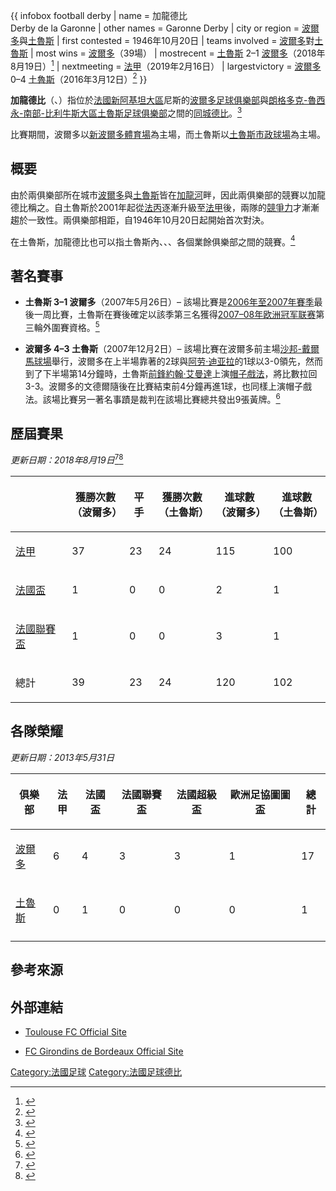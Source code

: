 {{ infobox football derby
| name                     = 加龍德比<br>Derby de la Garonne
| other names              = Garonne Derby
| city or region           = {{FRA}}[[波爾多|波爾多]]與[[土魯斯|土魯斯]]
| first contested          = 1946年10月20日
| teams involved           = [[波爾多足球俱樂部|波爾多]]對[[土魯斯足球俱樂部|土魯斯]]
| most wins                = [[波爾多足球俱樂部|波爾多]]（39場）
| mostrecent               = [[土魯斯足球俱樂部|土魯斯]] 2–1 [[波爾多足球俱樂部|波爾多]]（2018年8月19日）<ref>{{cite web | url = https://www.ligue1.com/ligue1/feuille_match/84629 | publisher = [[法國職業足球聯賽|Ligue de Football Professionnel]] | title = Match Stats Toulouse FC - Girondins de Bordeaux Season 2017/2018 - Week 6 | language = en | date = 2018-08-19 | accessdate = 2017-09-15 | archive-url = https://web.archive.org/web/20180829035028/https://www.ligue1.com/ligue1/feuille_match/84629 | archive-date = 2018-08-29 | dead-url = yes }}</ref>
| nextmeeting              = [[2018年至2019年法國足球甲級聯賽|法甲]]（2019年2月16日）
| largestvictory           = [[波爾多足球俱樂部|波爾多]] 0–4 [[土魯斯足球俱樂部|土魯斯]]（2016年3月12日）<ref>{{cite web | url = http://www.ligue1.com/ligue1/feuille_match/80231 | publisher = [[法國職業足球聯賽|Ligue de Football Professionnel]] | title = Match Stats Toulouse FC - Girondins de Bordeaux Season 2015/2016 - Week 30 | language = en | date = 2016-03-12 | accessdate = 2016-08-06 | archive-url = https://web.archive.org/web/20160801063456/http://www.ligue1.com/ligue1/feuille_match/80231 | archive-date = 2016-08-01 | dead-url = yes }}</ref>
}}

'''加龍德比'''（{{lang-fr|'''Derby de la Garonne'''}}、{{IPA-fr|døbi də la ɡaʁɔn}}）指位於[[法國|法國]][[新阿基坦大區|新阿基坦大區]]尼斯的[[波爾多足球俱樂部|波爾多足球俱樂部]]與[[朗格多克-魯西永-南部-比利牛斯大區|朗格多克-魯西永-南部-比利牛斯大區]][[土魯斯足球俱樂部|土魯斯足球俱樂部]]之間的[[同城德比|同城德比]]。<ref>{{cite web | url = http://fr.fifa.com/fifa-world-ranking/news/y=2009/m=3/news=didot-gourcuff-duel-breton-derby-garonne-1034909.html | publisher = [[FIFA|Fédération Internationale de Football Association]] | title = Didot-Gourcuff, le duel breton du derby de la Garonne | language = fr | date = 2009-03-05 | accessdate = 2010-08-06 | archive-date = 2017-10-05 | archive-url = https://web.archive.org/web/20171005152254/http://fr.fifa.com/fifa-world-ranking/news/y=2009/m=3/news=didot-gourcuff-duel-breton-derby-garonne-1034909.html }}</ref>

比賽期間，波爾多以[[新波爾多體育場|新波爾多體育場]]為主場，而土魯斯以[[土魯斯市政球場|土魯斯市政球場]]為主場。

==概要==
由於兩俱樂部所在城市[[波爾多|波爾多]]與[[土魯斯|土魯斯]]皆在[[加龍河|加龍河]]畔，因此兩俱樂部的競賽以加龍德比稱之。自土魯斯於2001年起從[[法丙|法丙]]逐漸升級至[[法甲|法甲]]後，兩隊的[[競爭力|競爭力]]才漸漸趨於一致性。兩俱樂部相距{{convert|244|km|mi}}，自1946年10月20日起開始首次對決。

在土魯斯，加龍德比也可以指土魯斯內{{le|布拉尼亞克足球俱樂部|Blagnac FC|布拉尼亞克}}、{{le|土魯斯洛德奧足球俱樂部|Toulouse Rodéo FC|土魯斯洛德奧}}、{{le|巴爾馬體育俱樂部|Balma SC|巴爾馬}}、{{le|土魯斯方丹俱樂部|Toulouse Fontaines Club|土魯斯方丹}}各個業餘俱樂部之間的競賽。<ref>{{cite web | url = http://www.blagnacfc.com/article.php?sid=248&mode=&order=0 | publisher = Blagnac FC web site | title = Statu quo dans le Derby de la Garonne | language = fr | date = 2005-12-22 | accessdate = 2010-08-06 | deadurl = yes | archiveurl = https://archive.is/20110708013058/http://www.blagnacfc.com/article.php?sid=248&mode=&order=0 | archivedate = 2011-07-08 }}</ref>

==著名賽事==
*'''土魯斯 3–1 波爾多'''（2007年5月26日）– 該場比賽是[[2006年至2007年法國足球甲級聯賽|2006年至2007年賽季]]最後一周比賽，土魯斯在賽後確定以該季第三名獲得[[2007–08年欧洲冠军联赛|2007–08年欧洲冠军联赛]]第三輪外圍賽資格。<ref>{{cite web | url = http://www.ligue1.com/ligue1/feuille_match/50850 | publisher = [[法國職業足球聯賽|Ligue de Football Professionnel]] | title = Match Stats Toulouse FC - Girondins de Bordeaux Season 2006/2007 - Week 38 | language =  | date = 2007-05-26 | accessdate = 2016-08-06 | archive-url = https://web.archive.org/web/20171005152033/http://www.ligue1.com/ligue1/feuille_match/50850 | archive-date = 2017-10-05 | dead-url = yes }}</ref>

*'''波爾多 4–3 土魯斯'''（2007年12月2日）– 該場比賽在波爾多前主場[[沙邦-戴爾馬球場|沙邦-戴爾馬球場]]舉行，波爾多在上半場靠著{{le|傑拉德·文德爾|Wendel Geraldo}}的2球與[[阿劳·迪亚拉|阿劳·迪亚拉]]的1球以3-0領先，然而到了下半場第14分鐘時，土魯斯[[前鋒_(足球)|前鋒]][[約翰·艾曼達|約翰·艾曼達]]上演[[帽子戲法|帽子戲法]]，將比數拉回3-3。波爾多的文德爾隨後在比賽結束前4分鐘再進1球，也同樣上演帽子戲法。該場比賽另一著名事蹟是裁判{{le|贝尔汤·拉耶克|Bertrand Layec}}在該場比賽總共發出9張黃牌。<ref>{{cite web | url = http://www.ligue1.com/ligue1/feuille_match/51420 | publisher = [[法國職業足球聯賽|Ligue de Football Professionnel]] | title = Bordeaux v. Toulouse Match Report | language = fr | date = 2007-12-02 | accessdate = 2010-08-06 | archive-url = https://web.archive.org/web/20151122014333/http://www.ligue1.com/ligue1/feuille_match/51420 | archive-date = 2015-11-22 | dead-url = yes }}</ref>

==歷屆賽果==
''更新日期：2018年8月19日''<ref>{{Lien web|title= LFP - Confrontations TFC-BOR|url= http://www.lfp.fr/LFPStats#/stats_confrontation?competition=D1&club_rec=68&club_vis=250&butsME=M|accessdate= 2016-09-29|archive-date= 2012-02-26|archive-url= https://web.archive.org/web/20120226154532/http://www.lfp.fr/LFPStats#/stats_confrontation?competition=D1&club_rec=68&club_vis=250&butsME=M|dead-url= no}}</ref><ref>{{Lien web|title= LFP - Confrontations BOR-TFC|url= http://www.lfp.fr/LFPStats#/stats_confrontation?competition=D1&club_rec=250&club_vis=68&butsME=M|accessdate= 2016-09-29|archive-date= 2012-02-26|archive-url= https://web.archive.org/web/20120226154532/http://www.lfp.fr/LFPStats#/stats_confrontation?competition=D1&club_rec=250&club_vis=68&butsME=M|dead-url= no}}</ref>

{| class="wikitable" style="text-align: center;"
! 
! 獲勝次數<br>（波爾多）
! 平手
! 獲勝次數<br>（土魯斯）
! 進球數<br>（波爾多）
! 進球數<br>（土魯斯）
|-
| [[法甲|法甲]]
| 37 || 23 || 24 || 115 || 100
|-
| [[法國盃|法國盃]]
| 1 || 0 || 0 || 2 || 1
|-
| [[法國聯賽盃|法國聯賽盃]]
| 1 || 0 || 0 || 3 || 1
|-
! 總計
! 39 !! 23 !! 24 !! 120 || 102
|}

==各隊榮耀==
''更新日期：2013年5月31日''

{| class="wikitable" style="text-align:center;"
! 俱樂部
! 法甲
! 法國盃
! 法國聯賽盃
! 法國超級盃
! 歐洲足協圖圖盃
! 總計
|-
![[波爾多足球俱樂部|波爾多]]
|6
|4
|3
|3
|1
|17
|-
![[土魯斯足球俱樂部|土魯斯]]
|0
|1
|0
|0
|0
|1
|-
|}

==參考來源==
{{reflist}}

==外部連結==
* {{fr icon}} [http://www.tfc.info Toulouse FC Official Site] {{Wayback|url=http://www.tfc.info/ |date=20190528090609 }}
* {{fr icon}} [http://www.girondins.com FC Girondins de Bordeaux Official Site]{{Wayback|url=http://www.girondins.com/ |date=20110225123628 }}

{{French football Derbies}}

{{DEFAULTSORT:Garonne, Derby de la Garonne}}
[[Category:法國足球|Category:法國足球]]
[[Category:法國足球德比|Category:法國足球德比]]